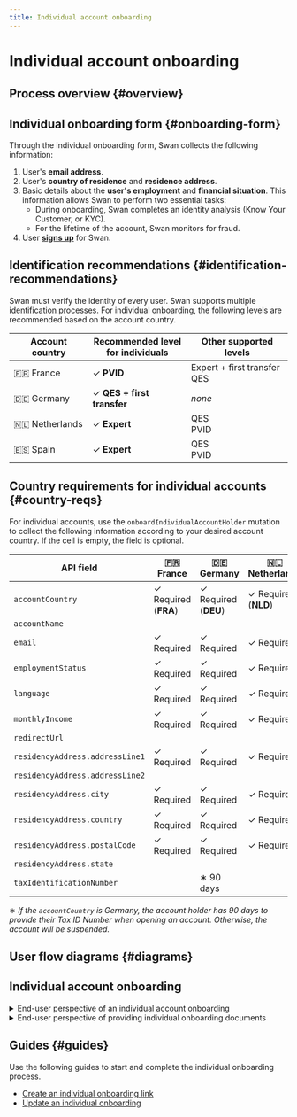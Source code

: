 ```yaml
---
title: Individual account onboarding
---
```


# Individual account onboarding


> <IndividualOnboardingDefinition />

## Process overview {#overview}


<OnboardingOverview accountType="an individual" />

## Individual onboarding form {#onboarding-form}

Through the individual onboarding form, Swan collects the following information:

1. User's **email address**.
1. User's **country of residence** and **residence address**.
1. Basic details about the **user's employment** and **financial situation**. This information allows Swan to perform two essential tasks:
   - During onboarding, Swan completes an identity analysis (Know Your Customer, or KYC).
   - For the lifetime of the account, Swan monitors for fraud.
1. User [**signs up**](../../users/index.mdx#signup) for Swan.

## Identification recommendations {#identification-recommendations}

Swan must verify the identity of every user.
Swan supports multiple [identification processes](../../users/identifications/index.mdx#levels-processes).
For individual onboarding, the following levels are recommended based on the account country.

| Account country | Recommended level<br/>for individuals | Other supported levels          |
| --------------- | ------------------------------------- | ------------------------------- |
| 🇫🇷 France       | ✓ **PVID**                            | Expert + first transfer<br/>QES |
| 🇩🇪 Germany      | ✓ **QES + first transfer**            | _none_                          |
| 🇳🇱 Netherlands  | ✓ **Expert**                          | QES<br/>PVID                    |
| 🇪🇸 Spain        | ✓ **Expert**                          | QES<br/>PVID                    |

## Country requirements for individual accounts {#country-reqs}


<CountryReqs thisAccountType="individual" thatAccountType="company" />

For individual accounts, use the `onboardIndividualAccountHolder` mutation to collect the following information according to your desired account country.
If the cell is empty, the field is optional.

| API field                       | 🇫🇷<br/>France        | 🇩🇪<br/>Germany       | 🇳🇱<br/>Netherlands   | 🇪🇸<br/>Spain         |
| ------------------------------- | -------------------- | -------------------- | -------------------- | -------------------- |
| `accountCountry`                | ✓ Required (**FRA**) | ✓ Required (**DEU**) | ✓ Required (**NLD**) | ✓ Required (**ESP**) |
| `accountName`                   |                      |                      |                      |                      |
| `email`                         | ✓ Required           | ✓ Required           | ✓ Required           | ✓ Required           |
| `employmentStatus`              | ✓ Required           | ✓ Required           | ✓ Required           | ✓ Required           |
| `language`                      | ✓ Required           | ✓ Required           | ✓ Required           | ✓ Required           |
| `monthlyIncome`                 | ✓ Required           | ✓ Required           | ✓ Required           | ✓ Required           |
| `redirectUrl`                   |                      |                      |                      |                      |
| `residencyAddress.addressLine1` | ✓ Required           | ✓ Required           | ✓ Required           | ✓ Required           |
| `residencyAddress.addressLine2` |                      |                      |                      |
| `residencyAddress.city`         | ✓ Required           | ✓ Required           | ✓ Required           | ✓ Required           |
| `residencyAddress.country`      | ✓ Required           | ✓ Required           | ✓ Required           | ✓ Required           |
| `residencyAddress.postalCode`   | ✓ Required           | ✓ Required           | ✓ Required           | ✓ Required           |
| `residencyAddress.state`        |                      |                      |                      |                      |
| `taxIdentificationNumber`       |                      | ∗ 90 days            |                      |                      |

∗ _If the `accountCountry` is Germany, the account holder has 90 days to provide their Tax ID Number when opening an account.
Otherwise, the account will be suspended._

## User flow diagrams {#diagrams}

## Individual account onboarding

<details>
  <summary>End-user perspective of an individual account onboarding</summary>
  <div>
    <iframe
      src="https://www.figma.com/embed?embed_host=share&url=https%3A%2F%2Fwww.figma.com%2Ffile%2F7K15ufXZK7Zgan770kkTmq%2FUser-flow-diagrams%3Ftype%3Ddesign%26node-id%3D1%253A1806%26mode%3Ddesign%26t%3DaDVSURjSnOITsBKl-1"
      allowFullScreen
      style={{ width: "100%", height: 400 }}
    ></iframe>
  </div>
</details>

<details>
  <summary>
    End-user perspective of providing individual onboarding documents
  </summary>
  <div>
    <iframe
      src="https://www.figma.com/embed?embed_host=share&url=https%3A%2F%2Fwww.figma.com%2Ffile%2F7K15ufXZK7Zgan770kkTmq%2FUser-flow-diagrams%3Ftype%3Ddesign%26node-id%3D1%253A1933%26mode%3Ddesign%26t%3DVw8fufZTNCMDmRR5-1"
      allowFullScreen
      style={{ width: "100%", height: 400 }}
    ></iframe>
  </div>
</details>

## Guides {#guides}

Use the following guides to start and complete the individual onboarding process.

- [Create an individual onboarding link](./guide-create.mdx)
- [Update an individual onboarding](./guide-update.mdx)
